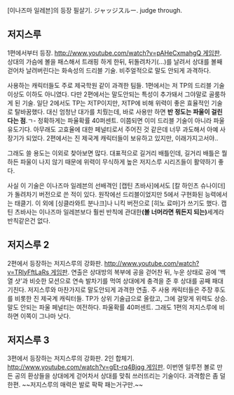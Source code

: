 [이나즈마 일레븐]의 등장 필살기. ジャッジスルー. judge through.
== 저지스루 ==
1편에서부터 등장. [[http://www.youtube.com/watch?v=pAHeCxmahgQ 게임판]]. 상대의 가슴에 볼을 패스해서 트래핑 하게 한뒤, 뒤돌려차기(...)를 날려서 상대를 볼째 걷어차 날려버린다는 화속성의 드리블 기술. 비주얼적으로 말도 안되게 과격하다.

사용하는 캐릭터들도 주로 제국학원 같이 과격한 팀들. 1편에서는 저 TP의 드리블 기술 이상도 이하도 아니였다. 다만 2편에서는 말도안되는 특성이 추가돼서 그야말로 골룸하게 된 기술. 일단 2에서도 TP는 저TP이지만, 저TP에 비해 위력이 좋은 효율적인 기술로 탈바꿈했다. 대신 엄청난 대가를 치뤘는데, 바로 사용만 하면 '''반 정도는 파울이 걸린다는 점'''.ㄱ- 정확하게는 파율확률 40퍼센트. 이쯤되면 이미 드리블 기술이 아니라 파울 유도기다. 아무래도 고효율에 대한 페널티로서 주어진 것 같은데 너무 과도해서 아예 사장기가 되었다. 2편에서는 진 제국계 캐릭터들이 보유하고 있지만, 이래가지고서야..

그래도 쓸 용도는 이외로 찾아보면 많다. 대표적으로 길거리 배틀인데, 길거리 배틀은 뭘 하든 파울이 나지 않기 때문에 위력이 무식하게 높은 저지스루 시리즈들이 활약하기 좋다.

사실 이 기술은 이나즈마 일레븐의 선배격인 [캡틴 츠바사]에서도 [칼 하인츠 슈나이더]가 돌려차기 버전으로 쓴 적이 있다. 원작에선 드리블이었지만 5에서 구현화된 능력에서는 태클기. 이 외에 [싱클라와트 분나크]나 니킥 버전으로 [히노 료마]가 쓰기도 했다. 캡틴 츠바사는 이나즈마 일레븐보다 훨씬 반칙에 관대한'''(볼 너머라면 뭐든지 되는)'''세계라 반칙같은건 없다.
== 저지스루 2 ==
2편에서 등장하는 저지스루의 강화판. [[http://www.youtube.com/watch?v=TRlyFftLaRs 게임판]]. 연출은 상대방의 복부에 공을 걷어찬 뒤, 누운 상태로 공에 '백열 샷'과 비슷한 모션으로 연속 발차기를 먹여 상대에게 충격을 준 후 상대를 공째 패대기친다. 저지스루와 마찬가지로 말도안되게 과격한 연출. 주 사용 캐릭터들은 주장 후도를 비롯한 진 제국계 캐릭터들. TP가 상위 기술급으로 올랐고, 그에 걸맞게 위력도 상승. 말도 안되는 파울 페널티는 여전하다. 파울확률 40퍼센트. 그래도 1편의 저지스루에 비하면 이쪽이 그나마 낫다.
== 저지스루 3 ==
3편에서 등장하는 저지스루의 강화판. 2인 합체기. [[http://www.youtube.com/watch?v=gEt-rq4Bjqg 게임판]]. 이번엔 일루전 볼로 만든 공의 환상들을 상대에게 걷어차서 상대를 맞춰 쓰러뜨리는 기술이다. 과격함은 좀 덜한편. ~~저지스루의 매력은 발로 팍팍 패는거구만.~~

